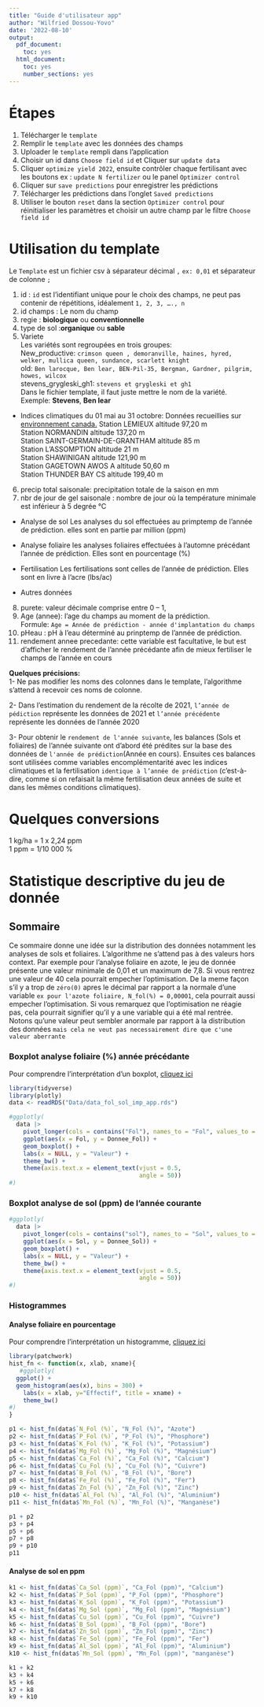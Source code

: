 ```yaml
---
title: "Guide d'utilisateur app"
author: "Wilfried Dossou-Yovo"
date: '2022-08-10'
output:
  pdf_document: 
    toc: yes
  html_document: 
    toc: yes
    number_sections: yes
---
```


# Étapes
1.	Télécharger le `template`
2.	Remplir le `template` avec les données des champs
3.	Uploader le `template` rempli dans l’application
4.	Choisir un id dans `Choose field id` et Cliquer sur `update data`
5.	Cliquer `optimize yield 2022`, ensuite contrôler chaque fertilisant avec les boutons ex : `update N fertilizer` ou le panel `Optimizer control`   
6.	Cliquer sur `save predictions` pour enregistrer les prédictions
7.	Télécharger les prédictions dans l’onglet `Saved predictions`
8.	Utiliser le bouton `reset` dans la section `Optimizer control` pour réinitialiser les paramètres et choisir un autre champ par le filtre `Choose field id` 

# Utilisation du template
Le `Template` est un fichier csv à séparateur décimal `,`  `ex: 0,01`  et séparateur de colonne `;`

1.	id : `id` est l’identifiant unique pour le choix des champs, ne peut pas contenir de répétitions, idéalement `1, 2, 3, …., n`
2.	id champs : Le nom du champ
3.	regie : **biologique** ou **conventionnelle**
4.	type de sol :**organique** ou **sable**  
5. Variete    
Les variétés sont regroupées en trois groupes:   
    New_productive: `crimson queen , demoranville, haines, hyred, welker, mullica queen, sundance, scarlett knight`  
    old: `Ben larocque, Ben lear, BEN-Pil-35, Bergman, Gardner, pilgrim, howes, wilcox`  
    stevens_grygleski_gh1: `stevens et grygleski et gh1`    
    Dans le fichier template, il faut juste mettre le nom de la variété. 
    Exemple: **Stevens**, **Ben lear**
    
    

-	Indices climatiques du 01 mai au 31 octobre: Données recueillies sur [environnement canada.](https://meteo.gc.ca/mainmenu/weather_menu_f.html) 
Station LEMIEUX altitude 97,20 m  
Station NORMANDIN altitude 137,20 m  
Station SAINT-GERMAIN-DE-GRANTHAM altitude 85 m  
Station L'ASSOMPTION altitude 21 m  
Station SHAWINIGAN altitude 121,90 m  
Station GAGETOWN AWOS A altitude 50,60 m  
Station THUNDER BAY CS altitude 199,40 m  
6.	precip total saisonale: precipitation totale  de la saison en mm
7.	nbr de jour de gel saisonale : nombre de jour où la température minimale est inférieur à 5 degrée °C 

- Analyse de sol
Les analyses du sol effectuées au primptemp de l'année de prédiction. elles sont en partie par million (ppm)

- Analyse foliaire
les analyses foliaires effectuées à l'automne précédant l'année de prédiction. Elles sont en pourcentage (%)

- Fertilisation
Les fertilisations sont celles de l'année de prédiction. Elles sont en livre à l'acre (lbs/ac)

- Autres données
8.	purete: valeur décimale comprise entre 0 – 1,
9. Age (annee): l'age du champs au moment de la prédiction.   
    Formule: `Age = Année de prédiction - année d'implantation du champs`
10. pHeau : pH à l'eau déterminé au prinptemp de l'année de prédiction.  
11. rendement annee precedante: cette variable est facultative, le but est d'afficher le rendement de l'année précédante afin de mieux fertiliser le champs de l'année en cours

**Quelques précisions:**   
1- Ne pas modifier les noms des colonnes dans le template, l'algorithme s'attend à recevoir ces noms de colonne.

2- Dans l’estimation du rendement de la récolte de 2021, `l’année de pédiction` représente les données de 2021 et `l’année précédente` représente les données de l'année 2020   

3- Pour obtenir le `rendement de l'année suivante`, les balances (Sols et foliaires) de l'année suivante ont d'abord été prédites sur la base des données de `l'année de prédiction`(Année en cours). Ensuites ces balances sont utilisées comme variables encomplémentarité avec les indices climatiques et la fertilisation `identique à l’année de prédiction` (c’est-à-dire, comme si on refaisait la même fertilisation deux années de suite et dans les mêmes conditions climatiques).  

# Quelques conversions
 1 kg/ha = 1 x 2,24 ppm  
 1 ppm = 1/10 000 %

# Statistique descriptive du jeu de donnée
## Sommaire
Ce sommaire donne une idée sur la distribution des données notamment les analyses de sols et foliaires. L'algorithme ne s'attend pas à des valeurs hors context. Par exemple pour l'analyse foliaire en azote, le jeu de donnée présente une valeur minimale de 0,01 et un maximum de 7,8. Si vous rentrez une valeur de 40 cela pourrait empecher l'optimisation. De la meme façon s'il y a trop de `zéro(0)` apres le décimal par rapport a la normale d'une variable `ex pour l'azote foliaire, N_fol(%) = 0,00001`, cela pourrait aussi empecher l'optimisation. Si vous remarquez que l'optimisation ne réagie pas, cela pourrait signifier qu'il y a une variable qui a été mal rentrée. Notons qu'une valeur peut sembler anormale par rapport à la distribution des données `mais cela ne veut pas necessairement dire que c'une valeur aberrante`

### Boxplot analyse foliaire (%) année précédante
Pour comprendre l'interprétation d'un boxplot, [cliquez ici](https://www.stat4decision.com/fr/le-box-plot-ou-la-fameuse-boite-a-moustache/)

```r
library(tidyverse)
library(plotly)
data <- readRDS("Data/data_fol_sol_imp_app.rds")
```

```r
#ggplotly(
  data |>
    pivot_longer(cols = contains("Fol"), names_to = "Fol", values_to = "Donnee_Fol") |>
    ggplot(aes(x = Fol, y = Donnee_Fol)) +
    geom_boxplot() +
    labs(x = NULL, y = "Valeur") +
    theme_bw() +
    theme(axis.text.x = element_text(vjust = 0.5,
                                     angle = 50))
#)

```

### Boxplot analyse de sol (ppm) de l'année courante

```r
#ggplotly(
  data |>
    pivot_longer(cols = contains("sol"), names_to = "Sol", values_to = "Donnee_Sol") |>
    ggplot(aes(x = Sol, y = Donnee_Sol)) +
    geom_boxplot() +
    labs(x = NULL, y = "Valeur") +
    theme_bw() +
    theme(axis.text.x = element_text(vjust = 0.5,
                                     angle = 50))
#)
```

### Histogrammes
#### Analyse foliaire en pourcentage
Pour comprendre l'interprétation un histogramme, [cliquez ici](https://support.minitab.com/fr-fr/minitab/20/help-and-how-to/graphs/histogram/interpret-the-results/key-results/#step-1-assess-the-key-characteristics)
```r
library(patchwork)
hist_fn <- function(x, xlab, xname){
   #ggplotly(  
  ggplot() +
  geom_histogram(aes(x), bins = 300) +
    labs(x = xlab, y="Effectif", title = xname) +
    theme_bw()
#)
}

p1 <- hist_fn(data$`N_Fol (%)`, "N_Fol (%)", "Azote")
p2 <- hist_fn(data$`P_Fol (%)`, "P_Fol (%)", "Phosphore")
p3 <- hist_fn(data$`K_Fol (%)`, "K_Fol (%)", "Potassium")
p4 <- hist_fn(data$`Mg_Fol (%)`, "Mg_Fol (%)", "Magnésium")
p5 <- hist_fn(data$`Ca_Fol (%)`, "Ca_Fol (%)", "Calcium")
p6 <- hist_fn(data$`Cu_Fol (%)`, "Cu_Fol (%)", "Cuivre")
p7 <- hist_fn(data$`B_Fol (%)`, "B_Fol (%)", "Bore")
p8 <- hist_fn(data$`Fe_Fol (%)`, "Fe_Fol (%)", "Fer")
p9 <- hist_fn(data$`Zn_Fol (%)`, "Zn_Fol (%)", "Zinc")
p10 <- hist_fn(data$`Al_Fol (%)`, "Al_Fol (%)", "Aluminium")
p11 <- hist_fn(data$`Mn_Fol (%)`, "Mn_Fol (%)", "Manganèse")

p1 + p2
p3 + p4
p5 + p6
p7 + p8
p9 + p10
p11
```

#### Analyse de sol en ppm
```r
k1 <- hist_fn(data$`Ca_Sol (ppm)`, "Ca_Fol (ppm)", "Calcium")
k2 <- hist_fn(data$`P_Sol (ppm)`, "P_Fol (ppm)", "Phosphore")
k3 <- hist_fn(data$`K_Sol (ppm)`, "K_Fol (ppm)", "Potassium")
k4 <- hist_fn(data$`Mg_Sol (ppm)`, "Mg_Fol (ppm)", "Magnésium")
k5 <- hist_fn(data$`Cu_Sol (ppm)`, "Cu_Fol (ppm)", "Cuivre")
k6 <- hist_fn(data$`B_Sol (ppm)`, "B_Fol (ppm)", "Bore")
k7 <- hist_fn(data$`Zn_Sol (ppm)`, "Zn_Fol (ppm)", "Zinc")
k8 <- hist_fn(data$`Fe_Sol (ppm)`, "Fe_Fol (ppm)", "Fer")
k9 <- hist_fn(data$`Al_Sol (ppm)`, "Al_Fol (ppm)", "Aluminium")
k10 <- hist_fn(data$`Mn_Sol (ppm)`, "Mn_Fol (ppm)", "manganèse")

k1 + k2
k3 + k4
k5 + k6
k7 + k8
k9 + k10
```



